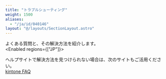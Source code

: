 ```yaml
---
title: "トラブルシューティング"
weight: 1500
aliases:
  - "/ja/id/040146"
layout: "@/layouts/SectionLayout.astro"
---
```




よくある質問と、その解決方法を紹介します。  
<Enabled regions={["JP"]}>

ヘルプサイトで解決方法を見つけられない場合は、次のサイトもご活用ください。  
[kintone FAQ](https://kintone-faq.cybozu.co.jp/hc/ja)
</Enabled>
